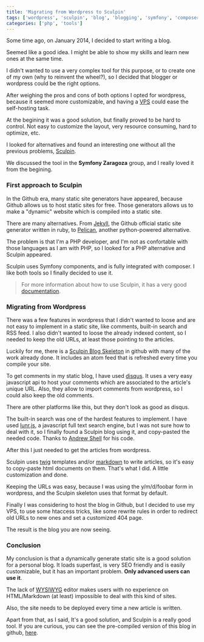 ```yaml
---
title: 'Migrating from Wordpress to Sculpin'
tags: ['wordpress', 'sculpin', 'blog', 'blogging', 'symfony', 'composer']
categories: ['php', 'tools']
---
```


Some time ago, on January 2014, I decided to start writing a blog.

Seemed like a good idea. I might be able to show my skills and learn new ones at the same time.

I didn't wanted to use a very complex tool for this purpose, or to create one of my own (why to reinvent the wheel?), so I decided that blogger or wordpress could be the right options.

After weighing the pros and cons of both options I opted for wordpress, because it seemed more customizable, and having a [VPS](https://en.wikipedia.org/wiki/Virtual_private_server) could ease the self-hosting task.

At the begining it was a good solution, but finally proved to be hard to control. Not easy to customize the layout, very resource consuming, hard to optimize, etc.

I looked for alternatives and found an interesting one without all the previous problems, [Sculpin](https://sculpin.io/).

We discussed the tool in the **Symfony Zaragoza** group, and I really loved it from the begining.

### First approach to Sculpin

In the Github era, many static site generators have appeared, because Github allows us to host static sites for free. Those generators allows us to make a "dynamic" website which is compiled into a static site.

There are many alternatives. From [Jekyll](https://jekyllrb.com/), the Github official static site generator written in ruby, to [Pelican](http://blog.getpelican.com/), another python-powered alternative.

The problem is that I'm a PHP developer, and I'm not as confortable with those languages as I am with PHP, so I looked for a PHP alternative and Sculpin appeared.

Sculpin uses Symfony components, and is fully integrated with composer. I like both tools so I finally decided to use it.

> For more information about how to use Sculpin, it has a very good [documentation](https://sculpin.io/getstarted/).

### Migrating from Wordpress

There was a few features in wordpress that I didn't wanted to loose and are not easy to implement in a static site, like comments, built-in search and RSS feed. I also didn't wanted to loose the already indexed content, so I needed to keep the old URLs, at least those pointing to the articles.

Luckily for me, there is a [Sculpin Blog Skeleton](https://github.com/sculpin/sculpin-blog-skeleton) in github with many of the work already done. It includes an atom feed that is refreshed every time you compile your site.

To get comments in my static blog, I have used [disqus](https://disqus.com/). It uses a very easy javascript api to host your comments which are associated to the article's unique URL. Also, they allow to import comments from wordpress, so I could also keep the old comments.

There are other platforms like this, but they don't look as good as disqus.

The built-in search was one of the hardest features to implement. I have used [lunr.js](http://lunrjs.com/), a javascript full text search engine, but I was not sure how to deal with it, so I finally found a Sculpin blog using it, and copy-pasted the needed code. Thanks to [Andrew Shell](http://blog.andrewshell.com) for his code.

After this I just needed to get the articles from wordpress.

Sculpin uses [twig](http://twig.sensiolabs.org/) templates and/or [markdown](http://es.wikipedia.org/wiki/Markdown) to write articles, so it's easy to copy-paste html documents on them. That's what I did. A little customization and done.

Keeping the URLs was easy, because I was using the y/m/d/foobar form in wordpress, and the Sculpin skeleton uses that format by default.

Finally I was considering to host the blog in Github, but I decided to use my VPS, to use some htaccess tricks, like some rewrite rules in order to redirect old URLs to new ones and set a customized 404 page.

The result is the blog you are now seeing.

### Conclusion

My conclusion is that a dynamically generate static site is a good solution for a personal blog. It loads superfast, is very SEO friendly and is easily customizable, but it has an important problem. **Only advanced users can use it**.

The lack of [WYSIWYG](https://es.wikipedia.org/wiki/WYSIWYG) editor makes users with no experience on HTML/Markdown (at least) impossible to deal with this kind of sites.

Also, the site needs to be deployed every time a new article is written.

Apart from that, as I said, It's a good solution, and Sculpin is a really good tool. If you are curious, you can see the pre-compiled version of this blog in github, [here](https://github.com/acelaya/blog).
